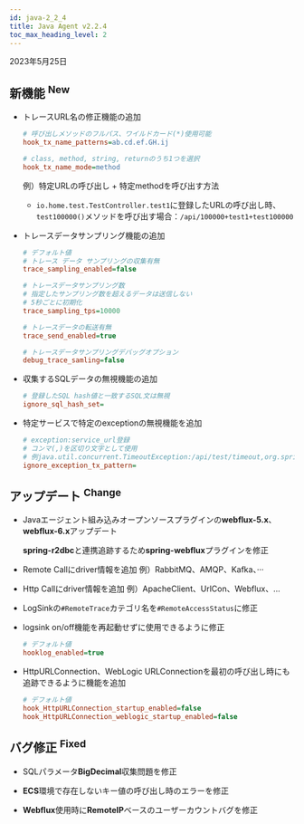 ```yaml
---
id: java-2_2_4
title: Java Agent v2.2.4
toc_max_heading_level: 2
---
```


2023年5月25日

## 新機能 <sup><Status>New</Status></sup>

-   トレースURL名の修正機能の追加

    ```ini title='whatap.conf'
    # 呼び出しメソッドのフルパス、ワイルドカード(*)使用可能
    hook_tx_name_patterns=ab.cd.ef.GH.ij

    # class, method, string, returnのうち1つを選択
    hook_tx_name_mode=method
    ```

    例）特定URLの呼び出し + 特定methodを呼び出す方法

    -   `io.home.test.TestController.test1`に登録したURLの呼び出し時、`test100000()`メソッドを呼び出す場合：`/api/100000+test1+test100000`

-   トレースデータサンプリング機能の追加

    ```ini title='whatap.conf'
    # デフォルト値
    # トレース データ サンプリングの収集有無
    trace_sampling_enabled=false

    # トレースデータサンプリング数
    # 指定したサンプリング数を超えるデータは送信しない
    # 5秒ごとに初期化
    trace_sampling_tps=10000

    # トレースデータの転送有無
    trace_send_enabled=true

    # トレースデータサンプリングデバッグオプション
    debug_trace_samling=false
    ```

-   収集するSQLデータの無視機能の追加

    ```ini title='whatap.conf'
    # 登録したSQL hash値と一致するSQL文は無視
    ignore_sql_hash_set=
    ```

-   特定サービスで特定のexceptionの無視機能を追加

    ```ini title='whatap.conf'
    # exception:service_url登録
    # コンマ(,)を区切り文字として使用
    # 例java.util.concurrent.TimeoutException:/api/test/timeout,org.springframework.web.util.NestedServletException:/api/posts/test/cexception
    ignore_exception_tx_pattern=
    ```

## アップデート <sup><Status>Change</Status></sup>

-   Javaエージェント組み込みオープンソースプラグインの**webflux-5.x**、**webflux-6.x**アップデート

    **spring-r2dbc**と連携追跡するため**spring-webflux**プラグインを修正

-   Remote Callにdriver情報を追加 例）RabbitMQ、AMQP、Kafka、···

-   Http Callにdriver情報を追加 例）ApacheClient、UrlCon、Webflux、…

-   LogSinkの`#RemoteTrace`カテゴリ名を`#RemoteAccessStatus`に修正

-   logsink on/off機能を再起動せずに使用できるように修正
    ```ini title='whatap.conf'
    # デフォルト値
    hooklog_enabled=true
    ```

-   HttpURLConnection、WebLogic URLConnectionを最初の呼び出し時にも追跡できるように機能を追加
    ```ini title='whatap.conf'
    # デフォルト値
    hook_HttpURLConnection_startup_enabled=false
    hook_HttpURLConnection_weblogic_startup_enabled=false
    ```

## バグ修正 <sup><Status>Fixed</Status></sup>

-   SQLパラメータ**BigDecimal**収集問題を修正

-   **ECS**環境で存在しないキー値の呼び出し時のエラーを修正

-   **Webflux**使用時に**RemoteIP**ベースのユーザーカウントバグを修正
